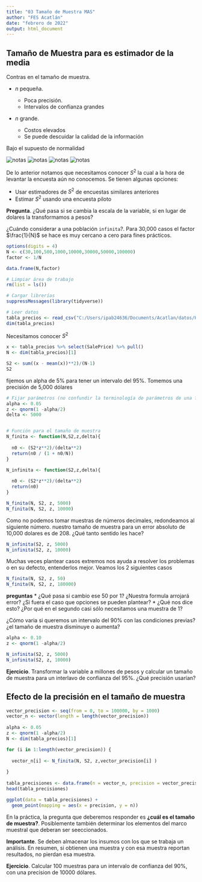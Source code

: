 ---
title: "03 Tamaño de Muestra MAS"
author: "FES Acatlán"
date: "febrero de 2022"
output: html_document
---

## Tamaño de Muestra para es estimador de la media

Contras en el tamaño de muestra.


- $n$ pequeña. 

  * Poca precisión.
  * Intervalos de confianza grandes

- $n$ grande.

  * Costos elevados
  * Se puede descuidar la calidad de la información 


Bajo el supuesto de normalidad 

![notas](C:/Users/ipab24636/Downloads/GITHUB/muestreo_2022/imágenes/n_mas1.png)
![notas](C:/Users/ipab24636/Downloads/GITHUB/muestreo_2022/imágenes/n_mas2.png)
![notas](C:/Users/ipab24636/Downloads/GITHUB/muestreo_2022/imágenes/n_mas3.png)
![notas](C:/Users/ipab24636/Downloads/GITHUB/muestreo_2022/imágenes/n_mas4.png)


De lo anterior notamos que necesitamos conocer $S^{2}$ la cual a la hora de levantar la encuesta aún no conocemos. Se tienen algunas opciones:

* Usar estimadores de $S^{2}$ de encuestas similares anteriores
* Estimar $S^{2}$ usando una encuesta piloto



**Pregunta**. ¿Qué pasa si se cambia la escala de la variable, si en lugar de dolares la transformamos a pesos?


¿Cuándo considerar a una población `infinita`?.  Para 30,000 casos el factor $\frac{1}{N}$ se hace es muy cercano a cero para fines prácticos.

```{r}
options(digits = 4)
N <- c(30,100,500,1000,10000,30000,50000,100000)
factor <- 1/N

data.frame(N,factor)
```


```{r}
# Limpiar área de trabajo
rm(list = ls())
```


```{r}
# Cargar librerías
suppressMessages(library(tidyverse))
```

```{r}
# Leer datos
tabla_precios <- read_csv("C:/Users/ipab24636/Documents/Acatlan/datos/HousePrices/HousePrices.csv") 
dim(tabla_precios)
```

Necesitamos conocer $S^{2}$
```{r}
x <- tabla_precios %>% select(SalePrice) %>% pull()
N <- dim(tabla_precios)[1]

S2 <- sum((x - mean(x))**2)/(N-1)
S2
```

fijemos un alpha de 5% para tener un intervalo del 95%. Tomemos una precisión de 5,000 dólares

```{r}
# Fijar parámetros (no confundir la terminología de parámetros de una función con el contexto de parámetros en muestreo)
alpha <- 0.05
z <- qnorm(1 -alpha/2)
delta <- 5000



```

```{r}
# Función para el tamaño de muestra
N_finita <- function(N,S2,z,delta){
  
  n0 <- (S2*z**2)/(delta**2) 
  return(n0 / (1 + n0/N))
}

N_infinita <- function(S2,z,delta){
  
  n0 <- (S2*z**2)/(delta**2) 
  return(n0)
}

```



```{r}
N_finita(N, S2, z, 5000)
N_finita(N, S2, z, 10000)
```

Como no podemos tomar muestras de números decimales, redondeamos al siguiente número. nuestro tamaño de muestra para un error absoluto de 10,000 dolares es de 208. ¿Qué tanto sentido les hace?

```{r}
N_infinita(S2, z, 5000)
N_infinita(S2, z, 10000)
```


Muchas veces plantear casos extremos nos ayuda a resolver los problemas o en su defecto, entenderlos mejor. Veamos los 2 siguientes casos

```{r}
N_finita(N, S2, z, 50)
N_finita(N, S2, z, 180000)
```

**preguntas**
* ¿Qué pasa si cambio ese 50 por 1? ¿Nuestra formula arrojará error? ¿Si fuera el caso que opciones se pueden plantear?
* ¿Qué nos dice esto? ¿Por qué en el segundo casi sólo necesitamos una muestra de 1?




¿Cómo varia si queremos un intervalo del 90% con las condiciones previas? ¿el tamaño de muestra disminuye o aumenta?

```{r}
alpha <- 0.10
z <- qnorm(1 -alpha/2)

N_infinita(S2, z, 5000)
N_infinita(S2, z, 10000)
```


**Ejercicio**. Transformar la variable a millones de pesos y calcular un tamaño de muestra para un interlavo de confianza del 95%. ¿Qué precisión usarían?



## Efecto de la precisión en el tamaño de muestra

```{r}
vector_precision <- seq(from = 0, to = 100000, by = 1000)
vector_n <- vector(length = length(vector_precision))
  
alpha <- 0.05
z <- qnorm(1 -alpha/2)
N <- dim(tabla_precios)[1]  

for (i in 1:length(vector_precision)) {
  
  vector_n[i] <- N_finita(N, S2, z,vector_precision[i] )
  
}
 
tabla_precisiones <- data.frame(n = vector_n, precision = vector_precision)
head(tabla_precisiones)

```


```{r}
ggplot(data = tabla_precisiones) +
  geom_point(mapping = aes(x = precision, y = n))
```



En la práctica, la pregunta que deberemos responder es **¿cuál es el tamaño de muestra?**. Posiblemente también determinar los elementos del marco muestral que deberan ser seeccionados.


**Importante**. Se deben almacenar los insumos con los que se trabaja un análisis. En resumen, si obtienen una muestra y con esa muestra reportan resultados, no pierdan esa muestra.

**Ejercicio**. Calcular 100 muestras para un intervalo de confianza del 90%, con una precision de 10000 dólares.








